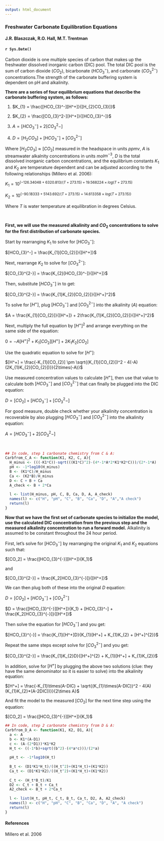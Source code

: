 ```yaml
---
output: html_document
---
```


### Freshwater Carbonate Equilibration Equations
#### J.R. Blaszczak, R.O. Hall, M.T. Trentman
#### `r Sys.Date()`


Carbon dioxide is one multiple species of carbon that makes up the freshwater dissolved inorganic carbon (DIC) pool. The total DIC pool is the sum of carbon dioxide ($CO_2$), bicarbonate ($HCO_{3}^-$), and carbonate ($CO_{3}^{2-}$) concentrations.The strength of the carbonate buffering system is dependent on pH and alkalinity.

**There are a series of four equilibrium equations that describe the carbonate buffering system, as follows:**

(1) $K_{1} = \frac{[HCO_{3}^-][H^+]}{[H_{2}CO_{3}]}$


(2) $K_{2} = \frac{[CO_{3}^2-][H^+]}{[HCO_{3}^-]}$


(3) $A = [HCO_{3}^-] + 2[CO_{3}^2-]$


(4) $D = [H_{2}CO_{3}] + [HCO_{3}^-] + [CO_{3}^{2-}]$


Where $[H_{2}CO_{3}] \approx [CO_{2}]$ measured in the headspace in units $ppmv$, $A$ is streamwater alkalnity concentrations in units $mol$$m^{-3}$, $D$ is the total dissolved inorganic carbon concentrations, and the equilibrium constants $K_1$ and $K_2$ are temperature dependent and can be adjusted according to the following relationships (Millero et al. 2006):

$K_1 = 10^{ (-126.34048 + 6320.813/(T+273.15)+19.568224\times log(T+273.15)}$

$K_2 = 10^{ (-90.18333+5143.692/(T+273.15)+14.613358\times log(T+273.15))}$

Where $T$ is water temperature at equilibration in degrees Celsius.


<br/>

**First, we will use the measured alkalinity and $CO_{2}$ concentrations to solve for the first distribution of carbonate species.**


Start by rearranging $K_{1}$ to solve for $[HCO_{3}^-]$:

$[HCO_{3}^-] = \frac{K_{1}[CO_{2}]}{[H^+]}$

Next, rearrange $K_{2}$ to solve for $[CO_{3}^{2-}]$:

$[CO_{3}^{2-}] = \frac{K_{2}[HCO_{3}^-]}{[H^+]}$

Then, substitute $[HCO_{3}^-]$ in to get:

$[CO_{3}^{2-}] = \frac{K_{1}K_{2}[CO_{2}]}{[H^+]^2}$

To solve for $[H^+]$, plug $[HCO_{3}^-]$ and $[CO_{3}^{2-}]$ into the alkalinity ($A$) equation:

$A = \frac{K_{1}[CO_{2}]}{[H^+]} + 2\frac{K_{1}K_{2}[CO_{2}]}{[H^+]^2}$

Next, multiply the full equation by $[H^+]^2$ and arrange everything on the same side of the equation:

$0 = -A[H^+]^2 + K_{1}[CO_{2}][H^+] + 2K_{1}K_{2}[CO_{2}]$

Use the quadratic equation to solve for $[H^+]$:

$[H^+] = \frac{-K_{1}[CO_{2}] \pm \sqrt{(K_{1}[CO_{2}])^2 - 4(-A)(2K_{1}K_{2}[CO_{2}])}}{2\times(-A)}$

Use measured concentration values to calculate $[H^+]$, then use that value to calculate both $[HCO_{3}^-]$ and $[CO_{3}^{2-}]$ that can finally be plugged into the DIC equation:

$D = [CO_{2}] + [HCO_{3}^-] + [CO_{3}^2-]$

For good measure, double check whether your alkalinity concentration is recoverable by also plugging $[HCO_{3}^-]$ and $[CO_{3}^{2-}]$ into the alkalinity equation:

$A = [HCO_{3}^-] + 2[CO_{3}^2-]$

<br>

```r
## In code, step 1 carbonate chemistry from C & A:
Carbfrom_C_A <- function(K1, K2, C, A){
  H_minus <- (((-K1*C))-sqrt(((K1*C)^2)-(4*-1*A*2*K1*K2*C)))/(2*-1*A)
  pH <- -1*log10(H_minus)
  B <- (K1*C)/H_minus
  Ca <- (K2*B)/H_minus
  D <- C + B + Ca
  A_check <- B + 2*Ca
  
  l <- list(H_minus, pH, C, B, Ca, D, A, A_check)
  names(l) <- c("H", "pH", "C", "B", "Ca", "D", "A","A check")
  return(l)
}

```


**Now that we have the first set of carbonate species to initialize the model, use the calculated DIC concentration from the previous step and the measured alkalinity concentration to run a forward model.**
Alkalinity is assumed to be constant throughout the 24 hour period.

First, let's solve for $[HCO_{3}^{-}]$ by rearranging the original $K_1$ and $K_2$ equations such that:

$[CO_2] = \frac{[HCO_{3}^{-}][H^+]}{K_1}$

and

$[CO_{3}^{2-}] = \frac{K_2[HCO_{3}^{-}]}{[H^+]}$

We can then plug both of these into the original $D$ equation:

$D = [CO_2] + [HCO_{3}^-] + [CO_{3}^{2-}]$

$D = \frac{[HCO_{3}^{-}][H^+]}{K_1} + [HCO_{3}^-] + \frac{K_2[HCO_{3}^{-}]}{[H^+]}$

Then solve the equation for $[HCO_{3}^-]$ and you get:

$[HCO_{3}^{-}] = \frac{K_{1}[H^+]D}{K_{1}[H^+] + K_{1}K_{2} + [H^+]^{2}}$

Repeat the same steps except solve for $[CO_{3}^{2-}]$ and you get:

$[CO_{3}^{2-}] = \frac{K_{1}K_{2}D}{[H^+]^{2} + K_{1}[H^+] + K_{1}K_{2}}$

In addition, solve for $[H^+]$ by plugging the above two solutions (clue: they have the same denominator so it is easier to solve) into the alkalinity equation:

$[H^+] = \frac{-K_{1}\times(A-DIC) + \sqrt{(K_{1}\times(A-DIC))^2 - 4(A)(K_{1}K_{2}*(A-2DIC))}}{2\times A}$

And fit the model to the measured $[CO_2]$ for the next time step using the equation:

$[CO_2] = \frac{[HCO_{3}^{-}][H^+]}{K_1}$


```r
## In code, step 2 carbonate chemistry from D & A:
Carbfrom_D_A <- function(K1, K2, D1, A){
  a <- A
  b <- K1*(A-D1)
  c <- (A-(2*D1))*K1*K2
  H_t <- ((-1*b)+sqrt((b^2)-(4*a*c)))/(2*a)
  
  pH_t <- -1*log10(H_t)
  
  B_t <- (D1*K1*H_t)/((H_t^2)+(K1*H_t)+(K1*K2))
  Ca_t <- (D1*K1*K2)/((H_t^2)+(K1*H_t)+(K1*K2))
  
  C_t <- (H_t*B_t)/K1
  D2 <- C_t + B_t + Ca_t
  A2_check <- B_t + 2*Ca_t
  
  l <- list(H_t, pH_t, C_t, B_t, Ca_t, D2, A, A2_check)
  names(l) <- c("H", "pH", "C", "B", "Ca", "D", "A", "A check")
  return(l)
}
```




#### References

Millero et al. 2006









